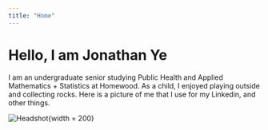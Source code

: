 ```yaml
---
title: "Home"
---
```


# Hello, I am Jonathan Ye
I am an undergraduate senior studying Public Health and Applied Mathematics + Statistics at Homewood. As a child, I enjoyed playing outside and collecting rocks. Here is a picture of me that I use for my Linkedin, and other things.

![Headshot](figs/headshot.jpg){width = 200}